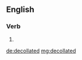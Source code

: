 ==English==

===Verb===
{{head|en}}

# {{en-past of|decollate}}

[[de:decollated]]
[[mg:decollated]]